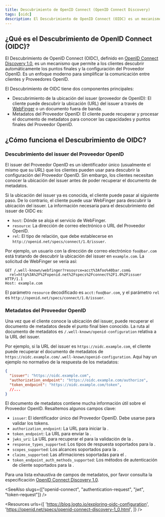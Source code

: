 ```yaml
---
title: Descubrimiento de OpenID Connect (OpenID Connect Discovery)
tags: [oidc]
description: El Descubrimiento de OpenID Connect (OIDC) es un mecanismo que permite a los clientes descubrir automáticamente los puntos finales y la configuración del Proveedor OpenID.
---
```


## ¿Qué es el Descubrimiento de OpenID Connect (OIDC)?

El Descubrimiento de OpenID Connect (OIDC), definido en [OpenID Connect Discovery 1.0](https://openid.net/specs/openid-connect-discovery-1_0.html), es un mecanismo que permite a los <Ref slug="client">clientes</Ref> descubrir automáticamente los puntos finales y la configuración del Proveedor OpenID. Es un enfoque moderno para simplificar la comunicación entre clientes y <Ref slug="openid-connect" headingId="openid-provider-op">Proveedores OpenID</Ref>.

El Descubrimiento de OIDC tiene dos componentes principales:

- Descubrimiento de la ubicación del issuer (proveedor de OpenID): El cliente puede descubrir la ubicación (URL) del issuer a través de [WebFinger](https://tools.ietf.org/html/rfc7033) o un documento fuera de banda.
- Metadatos del Proveedor OpenID: El cliente puede recuperar y procesar el documento de metadatos para conocer las capacidades y puntos finales del Proveedor OpenID.

## ¿Cómo funciona el Descubrimiento de OIDC?

### Descubrimiento del issuer del Proveedor OpenID

El issuer del Proveedor OpenID es un identificador único (usualmente el mismo que su URL) que los clientes pueden usar para descubrir la configuración del Proveedor OpenID. Sin embargo, los clientes necesitan conocer la ubicación del issuer antes de poder recuperar el documento de metadatos.

Si la ubicación del issuer ya es conocida, el cliente puede pasar al siguiente paso. De lo contrario, el cliente puede usar WebFinger para descubrir la ubicación del issuer. La información necesaria para el descubrimiento del issuer de OIDC es:

- `host`: Dónde se aloja el servicio de WebFinger.
- `resource`: La dirección de correo electrónico o URL del Proveedor OpenID.
- `rel`: El tipo de relación, que debe establecerse en `http://openid.net/specs/connect/1.0/issuer`.

Por ejemplo, un usuario con la dirección de correo electrónico `foo@bar.com` está tratando de descubrir la ubicación del issuer en `example.com`. La solicitud de WebFinger se vería así:

```http
GET /.well-known/webfinger?resource=acct%3Afoo%40bar.com&
  rel=http%3A%2F%2Fopenid.net%2Fspecs%2Fconnect%2F1.0%2Fissuer HTTP/1.1
Host: example.com
```

El parámetro `resource` decodificado es `acct:foo@bar.com`, y el parámetro `rel` es `http://openid.net/specs/connect/1.0/issuer`.

### Metadatos del Proveedor OpenID

Una vez que el cliente conoce la ubicación del issuer, puede recuperar el documento de metadatos desde el punto final bien conocido. La ruta al documento de metadatos es `/.well-known/openid-configuration` relativa a la URL del issuer.

Por ejemplo, si la URL del issuer es `https://oidc.example.com`, el cliente puede recuperar el documento de metadatos de `https://oidc.example.com/.well-known/openid-configuration`. Aquí hay un ejemplo no normativo de la respuesta de los metadatos:

```json
{
  "issuer": "https://oidc.example.com",
  "authorization_endpoint": "https://oidc.example.com/authorize",
  "token_endpoint": "https://oidc.example.com/token",
  //...
}
```

El documento de metadatos contiene mucha información útil sobre el Proveedor OpenID. Resaltemos algunos campos clave:

- `issuer`: El identificador único del Proveedor OpenID. Debe usarse para validar los tokens.
- `authorization_endpoint`: La URL para iniciar la <Ref slug="authentication-request" />.
- `token_endpoint`: La URL para enviar la <Ref slug="token-request" />.
- `jwks_uri`: La URL para recuperar el <Ref slug="jwk" headingId="json-web-key-set-jwks" /> para la validación de la <Ref slug="signing-key" />.
- `response_types_supported`: Los tipos de respuesta soportados para la <Ref slug="authentication-request" />.
- `scopes_supported`: Los <Ref slug="scope">alcances</Ref> soportados para la <Ref slug="authentication-request" />.
- `claims_supported`: Las <Ref slug="claim">afirmaciones</Ref> soportadas para el <Ref slug="id-token" />.
- `token_endpoint_auth_methods_supported`: Los métodos de autenticación de cliente soportados para la <Ref slug="token-request" />.

Para una lista exhaustiva de campos de metadatos, por favor consulta la especificación [OpenID Connect Discovery 1.0](https://openid.net/specs/openid-connect-discovery-1_0.html#ProviderMetadata).

<SeeAlso slugs={["openid-connect", "authentication-request", "jwt", "token-request"]} />

<Resources
  urls={[
    'https://blog.logto.io/exploring-oidc-configuration',
    'https://openid.net/specs/openid-connect-discovery-1_0.html',
  ]}
/>
